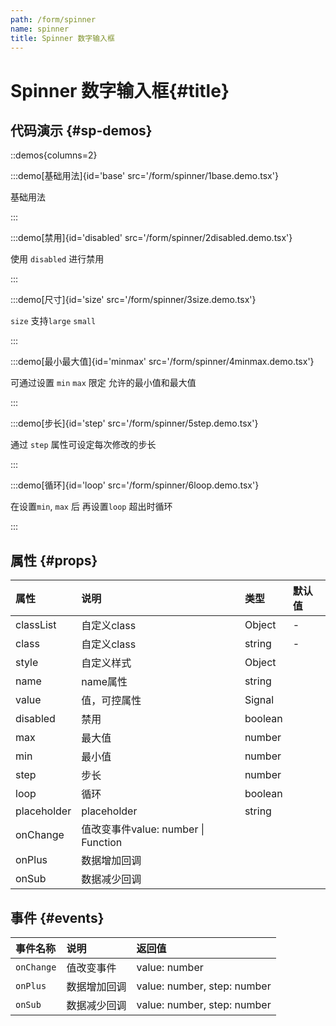 ```yaml
---
path: /form/spinner
name: spinner
title: Spinner 数字输入框
---
```



<div class="sys-ctx-main-left">

# Spinner 数字输入框\{#title\}

## 代码演示 \{#sp-demos\}

::demos{columns=2}

:::demo[基础用法]{id='base' src='/form/spinner/1base.demo.tsx'}

基础用法

:::


:::demo[禁用]{id='disabled' src='/form/spinner/2disabled.demo.tsx'}

使用 `disabled` 进行禁用

:::


:::demo[尺寸]{id='size' src='/form/spinner/3size.demo.tsx'}

`size` 支持`large` `small`

:::


:::demo[最小最大值]{id='minmax' src='/form/spinner/4minmax.demo.tsx'}

可通过设置 `min` `max` 限定 允许的最小值和最大值

:::


:::demo[步长]{id='step' src='/form/spinner/5step.demo.tsx'}

通过 `step` 属性可设定每次修改的步长

:::



:::demo[循环]{id='loop' src='/form/spinner/6loop.demo.tsx'}

在设置`min`, `max` 后 再设置`loop` 超出时循环

:::



## 属性 \{#props\}

| 属性 | 说明 | 类型 | 默认值 |
| :--- | :---- | :--- | :--- |
|classList|自定义class|Object|-|
|class|自定义class|string|-|
|style|自定义样式|Object||
|name|name属性|string||
|value|值，可控属性|Signal||
|disabled|禁用|boolean||
|max|最大值|number||
|min|最小值|number||
|step|步长|number||
|loop|循环|boolean||
|placeholder|placeholder|string||
|onChange|值改变事件value: number &#124; Function||
|onPlus|数据增加回调||
|onSub|数据减少回调||


## 事件 \{#events\}

| 事件名称 | 说明 | 返回值|
| :--- | :---- | :--- |
|`onChange`|值改变事件|value: number|
|`onPlus`|数据增加回调|value: number, step: number|
|`onSub`|数据减少回调|value: number, step: number|

</div>

